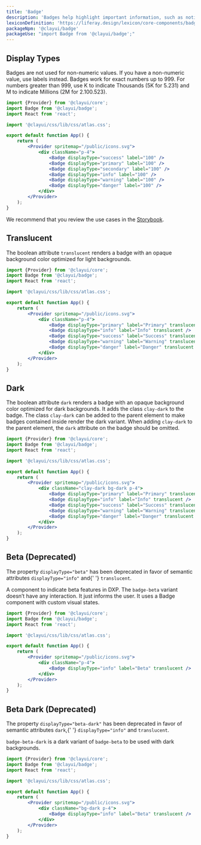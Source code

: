 ```yaml
---
title: 'Badge'
description: 'Badges help highlight important information, such as notifications or new and unread messages.'
lexiconDefinition: 'https://liferay.design/lexicon/core-components/badges/'
packageNpm: '@clayui/badge'
packageUse: "import Badge from '@clayui/badge';"
---
```


## Display Types

Badges are not used for non-numeric values. If you have a non-numeric value, use labels instead. Badges work for exact numbers up to 999.
For numbers greater than 999, use K to indicate Thousands (5K for 5.231) and M to indicate Millions (2M for 2.100.523).

```jsx preview
import {Provider} from '@clayui/core';
import Badge from '@clayui/badge';
import React from 'react';

import '@clayui/css/lib/css/atlas.css';

export default function App() {
	return (
		<Provider spritemap="/public/icons.svg">
			<div className="p-4">
				<Badge displayType="success" label="100" />
				<Badge displayType="primary" label="100" />
				<Badge displayType="secondary" label="100" />
				<Badge displayType="info" label="100" />
				<Badge displayType="warning" label="100" />
				<Badge displayType="danger" label="100" />
			</div>
		</Provider>
	);
}
```

We recommend that you review the use cases in the [Storybook](https://storybook.clayui.com/?path=/story/design-system-components-badge--default).

## Translucent

The boolean attribute `translucent` renders a badge with an opaque background color optimized for light backgrounds.

```jsx preview
import {Provider} from '@clayui/core';
import Badge from '@clayui/badge';
import React from 'react';

import '@clayui/css/lib/css/atlas.css';

export default function App() {
	return (
		<Provider spritemap="/public/icons.svg">
			<div className="p-4">
				<Badge displayType="primary" label="Primary" translucent />
				<Badge displayType="info" label="Info" translucent />
				<Badge displayType="success" label="Success" translucent />
				<Badge displayType="warning" label="Warning" translucent />
				<Badge displayType="danger" label="Danger" translucent />
			</div>
		</Provider>
	);
}
```

## Dark

The boolean attribute `dark` renders a badge with an opaque background color optimized for dark backgrounds. It adds the class `clay-dark` to the badge. The class `clay-dark` can be added to the parent element to make badges contained inside render the dark variant. When adding `clay-dark` to the parent element, the `dark` attribute on the badge should be omitted.

```jsx preview
import {Provider} from '@clayui/core';
import Badge from '@clayui/badge';
import React from 'react';

import '@clayui/css/lib/css/atlas.css';

export default function App() {
	return (
		<Provider spritemap="/public/icons.svg">
			<div className="clay-dark bg-dark p-4">
				<Badge displayType="primary" label="Primary" translucent />
				<Badge displayType="info" label="Info" translucent />
				<Badge displayType="success" label="Success" translucent />
				<Badge displayType="warning" label="Warning" translucent />
				<Badge displayType="danger" label="Danger" translucent />
			</div>
		</Provider>
	);
}
```

## Beta (Deprecated)

<div className="clay-site-alert alert alert-warning">
	The property <code>displayType="beta"</code> has been deprecated in favor of
	semantic attributes <code>displayType="info"</code> and{' '}
	<code>translucent</code>.
</div>

A component to indicate beta features in DXP. The `badge-beta` variant doesn’t have any interaction. It just informs the user. It uses a Badge component with custom visual states.

```jsx preview
import {Provider} from '@clayui/core';
import Badge from '@clayui/badge';
import React from 'react';

import '@clayui/css/lib/css/atlas.css';

export default function App() {
	return (
		<Provider spritemap="/public/icons.svg">
			<div className="p-4">
				<Badge displayType="info" label="Beta" translucent />
			</div>
		</Provider>
	);
}
```

## Beta Dark (Deprecated)

<div className="clay-site-alert alert alert-warning">
	The property <code>displayType="beta-dark"</code> has been deprecated in
	favor of semantic attributes <code>dark</code>,{' '}
	<code>displayType="info"</code> and <code>translucent</code>.
</div>

`badge-beta-dark` is a dark variant of `badge-beta` to be used with dark backgrounds.

```jsx preview
import {Provider} from '@clayui/core';
import Badge from '@clayui/badge';
import React from 'react';

import '@clayui/css/lib/css/atlas.css';

export default function App() {
	return (
		<Provider spritemap="/public/icons.svg">
			<div className="bg-dark p-4">
				<Badge displayType="info" label="Beta" translucent />
			</div>
		</Provider>
	);
}
```
